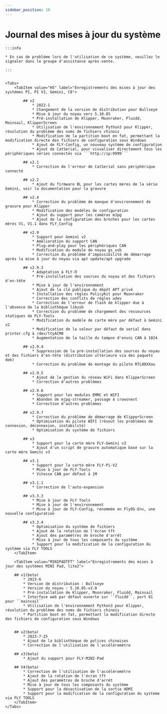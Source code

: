 ```yaml
---
sidebar_position: 10
---
```






# Journal des mises à jour du système

    :::info

    * En cas de problème lors de l'utilisation de ce système, veuillez le signaler dans le groupe d'assistance après-vente.
    
    :::


    <Tabs>
        <TabItem value="H5" label="Enregistrements des mises à jour des systèmes PI, PI V2, Gemini, C8">

            ## v2
                * 2022-1
                * Changement de la version de distribution pour Bullseye
                * Mise à jour du noyau vers 5.10.85
                * Pré-installation de Klipper, Moonraker, Fluidd, Mainsail, KlipperScreen
                * Utilisation de l'environnement Python3 pour Klipper, résolution du problème des noms de fichiers chinois
                * Modification de la partition boot en fat, permettant la modification directe des fichiers de configuration sous Windows
                * Ajout de FLY-Config, un nouveau système de configuration
                * Ajout de CatSerial, pour visualiser directement tous les périphériques séries connectés via ```http://ip:9999```

            ## v2.1
                * Correction de l'erreur de CatSerial sans périphérique connecté

            ## v2.2
                * Ajout du firmware BL pour les cartes mères de la série Gemini, voir la documentation pour la gravure

            ## v2.4
                * Correction du problème de manque d'environnement de gravure pour Klipper
                * Modification des modèles de configuration
                * Ajout du support pour les caméras mJpg
                * Ajout de la configuration des broches pour les cartes mères V1, V1.1 dans FLY_Config

            ## v2.9
                * Support pour Gemini v2
                * Amélioration du support CAN
                * Plug-and-play pour les périphériques CAN
                * Modification du module de noyau gs_usb
                * Correction du problème d'impossibilité de démarrage après la mise à jour du noyau via apt update/apt upgrade

            ## v2.9.3
                * Adaptation à FLY-Π
                * Pré-installation des sources du noyau et des fichiers d'en-tête
                * Mise à jour de l'environnement
                * Ajout de la clé publique du dépôt APT privé
                * Installation des règles PolicyKit pour Moonraker
                * Correction des conflits de règles udev
                * Correction de l'erreur de flash de klipper due à l'absence de la bibliothèque libusb
                * Correction du problème de chargement des ressources statiques de FLY-Tools
                * Modification du modèle de carte mère par défaut à Gemini v2
                * Modification de la valeur par défaut de serial dans printer.cfg à /dev/ttyACM0
                * Augmentation de la taille du tampon d'envoi CAN à 1024

            ## v2.9.4
                * Suppression de la pré-installation des sources du noyau et des fichiers d'en-tête (distribution ultérieure via des paquets deb)
                * Correction du problème de montage du pilote RTL88XXau

            ## v2.9.5
                * Ajout de la gestion du réseau WiFi dans KlipperScreen
                * Correction d'autres problèmes

            ## v2.9.6
                * Support pour les modules EMMC et WIFI
                * Abandon de mjpg-streamer, passage à crowsnest
                * Correction d'autres problèmes

            ## v2.9.7
                * Correction du problème de démarrage de KlipperScreen
                * Optimisation du pilote WIFI (résout les problèmes de connexion, déconnexion, instabilité)
                * Optimisation du système de fichiers

            ## v3
                * Support pour la carte mère FLY-Gemini v3
                * Ajout d'un script de gravure automatique basé sur la carte mère Gemini v3

            ## v3.1
                * Support pour la carte mère FLY-Pi-V2
                * Mise à jour de FLY-Tools
                * Vitesse CAN par défaut à 1M

            ## v3.1.1
                * Correction de l'auto-expansion

            ## v3.3.3
                * Mise à jour de FLY Tools
                * Mise à jour de l'environnement
                * Mise à jour de FLY-Config, renommée en FlyOS-Env, une nouvelle configuration

            ## v3.3.4
                * Optimisation du système de fichiers
                * Ajout de la rotation de l'écran tft
                * Ajout des paramètres de broche d'arrêt
                * Mise à jour de tous les composants du système
                * Support pour la modification de la configuration du système via FLY TOOLS
        </TabItem>

        <TabItem value="MINIPADTFT" label="Enregistrements des mises à jour des systèmes MINI Pad, lite2">

        ## v1(beta)
            * 2023-6
            * Version de distribution : Bullseye
            * Version du noyau : 5.10.85-v3.0
            * Pré-installation de Klipper, Moonraker, Fluidd, Mainsail
            * Interface web par défaut ouverte sur ``fluidd``, port 81 pour ``mainsail``
            * Utilisation de l'environnement Python3 pour Klipper, résolution du problème des noms de fichiers chinois
            * Partition boot en fat, permettant la modification directe des fichiers de configuration sous Windows


        ## v2(beta)
            * 2023-7-25
            * Ajout de la bibliothèque de polices chinoises
            * Correction de l'utilisation de l'accéléromètre

        ## v3(beta)
            * Ajout du support pour FLY-MINI-Pad

        ## V4(beta)
            * Correction de l'utilisation de l'accéléromètre
            * Ajout de la rotation de l'écran tft
            * Ajout des paramètres de broche d'arrêt
            * Mise à jour de tous les composants du système
            * Support pour la désactivation de la sortie HDMI
            * Support pour la modification de la configuration du système via FLY TOOLS
        </TabItem>
    </Tabs>